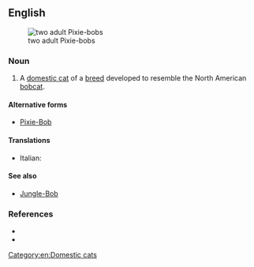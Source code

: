 ==English==
[[File:Uptoyou_duFarWestwithBePacific2.jpg|thumb|two adult Pixie-bobs]]

===Noun===
{{en-noun|head=[[pixie|Pixie]]-[[bob]]}}

# {{lb|en|felinology}} A [[domestic cat]] of a [[breed]] developed to resemble the North American [[bobcat]].

====Alternative forms====
*[[Pixie-Bob]]

====Translations====
{{checktrans-top}}
* Italian: {{t-check|it|gatto Pixie-bob}}
{{trans-mid}}
{{trans-bottom}}

====See also====
*[[Jungle-Bob]]

===References===
* {{pedia|Pixie-bob}}
* {{comcatlite|Pixie-bobs}}

[[Category:en:Domestic cats]]